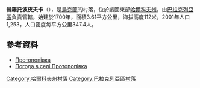 {{coord|49|14|33|N|36|54|48|E|scale:100000_region:UA|display=title}}

'''普羅托波皮夫卡'''（{{lang-uk|Протопопівка}}），是[[烏克蘭|烏克蘭]]的村落，位於該國東部[[哈爾科夫州|哈爾科夫州]]，由[[巴拉克列亞區|巴拉克列亞區]]負責管轄，始建於1700年，面積3.61平方公里，海拔高度112米，2001年人口1,253，人口密度每平方公里347.4人。

==參考資料==
* [http://gska2.rada.gov.ua/pls/z7502/A005?rdat1=09.01.2009&rf7571=32138 Протопопівка]{{dead link|date=2018年3月 |bot=InternetArchiveBot |fix-attempted=yes }}
* [http://weather.in.ua/ua/har'kovskaja/21772 Погода в селі Протопопівка] {{Wayback|url=http://weather.in.ua/ua/har%27kovskaja/21772 |date=20200927051351 }}

{{DEFAULTSORT:Протопопівка}}
[[Category:哈爾科夫州村落|Category:哈爾科夫州村落]]
[[Category:巴拉克列亞區村落|Category:巴拉克列亞區村落]]


{{Kharkiv-geo-stub}}
